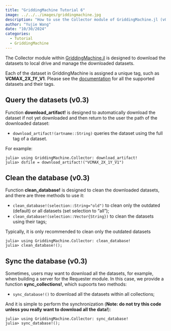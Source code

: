 ```yaml
---
title: "GriddingMachine Tutorial 6"
image: ../../../images/griddingmachine.jpg
description: "How to use the Collector module of GriddingMachine.jl (v0.3)?"
author: "Yujie Wang"
date: "10/30/2024"
categories:
  - Tutorial
  - GriddingMachine
---
```


The Collector module within [GriddingMachine.jl](https://github.com/CliMA/GriddingMachine.jl){target="_blank"} is designed to download the datasets to local drive and manage the downloaded datasets.

Each of the dataset in GriddingMachine is assigned a unique tag, such as **VCMAX_2X_1Y_V1**. Please see the [documentation](https://github.com/CliMA/GriddingMachine.jl/issues/62){target="_blank"} for all the supported datasets and their tags.


## Query the datasets (v0.3)
Function **download_artifact!** is designed to automatically download the dataset if not yet downloaded and then return to the user the path of the downloaded dataset:

- `download_artifact!(artname::String)` queries the dataset using the full tag of a dataset.

For example:
```
julia> using GriddingMachine.Collector: download_artifact!
julia> dsfile = download_artifact!("VCMAX_2X_1Y_V1")
```


## Clean the database (v0.3)
Function **clean_database!** is designed to clean the downloaded datasets, and there are three methods to use it:

- `clean_database!(selection::String="old")` to clean only the outdated (default) or all datasets (set selection to "all");
- `clean_database!(selection::Vector{String})` to clean the datasets using their tags;

Typically, it is only recommended to clean only the outdated datasets
```
julia> using GriddingMachine.Collector: clean_database!
julia> clean_database!();
```


## Sync the database (v0.3)
Sometimes, users may want to download all the datasets, for example, when building a server for the Requester module. In this case, we provide a function **sync_collections!**, which supoorts two methods:

- `sync_database!()` to download all the datasets within all collections;

And it is simple to perform the synchronization (**Note: do not try this code unless you really want to download all the data!**):
```
julia> using GriddingMachine.Collector: sync_database!
julia> sync_database!();
```
